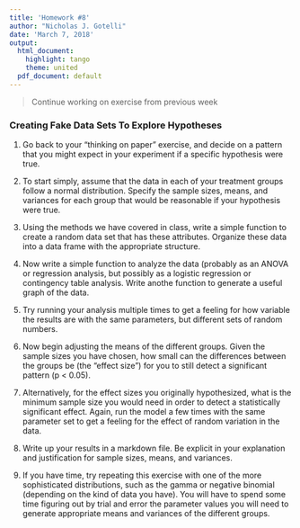 ```yaml
---
title: 'Homework #8'
author: "Nicholas J. Gotelli"
date: 'March 7, 2018'
output:
  html_document:
    highlight: tango
    theme: united
  pdf_document: default
---
```


> Continue working on exercise from previous week

### Creating Fake Data Sets To Explore Hypotheses

1. Go back to your "thinking on paper" exercise, and decide on a pattern that you might expect in your experiment if a specific hypothesis were true.

2. To start simply, assume that the data in each of your treatment groups follow a normal distribution. Specify the sample sizes, means, and variances for each group that would be reasonable if your hypothesis were true.

3. Using the methods we have covered in class, write a simple function to create a random data set that has these attributes. Organize these data into a data frame with the appropriate structure.

4. Now write a simple function to analyze the data (probably as an ANOVA or regression analysis, but possibly as a logistic regression or contingency table analysis. Write anothe function to generate a useful graph of the data.

5. Try running your analysis multiple times to get a feeling for how variable the results are with the same parameters, but different sets of random numbers.

6. Now begin adjusting the means of the different groups. Given the sample sizes you have chosen, how small can the differences between the groups be (the "effect size") for you to still detect a significant pattern (p < 0.05).

7. Alternatively, for the effect sizes you originally hypothesized, what is the minimum sample size you would need in order to detect a statistically significant effect. Again, run the model a few times with the same parameter set to get a feeling for the effect of random variation in the data.

8. Write up your results in a markdown file. Be explicit in your explanation and justification for sample sizes, means, and variances.

9. If you have time, try repeating this exercise with one of the more sophisticated distributions, such as the gamma or negative binomial (depending on the kind of data you have). You will have to spend some time figuring out by trial and error the parameter values you will need to generate appropriate means and variances of the different groups.
